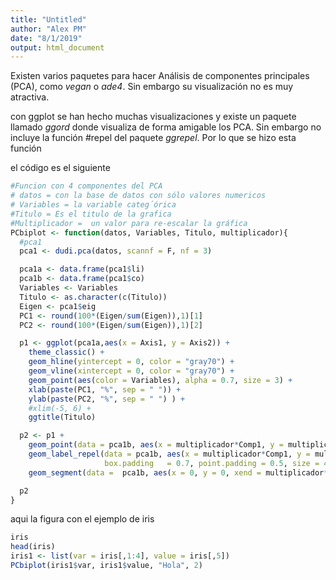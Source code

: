 ```yaml
---
title: "Untitled"
author: "Alex PM"
date: "8/1/2019"
output: html_document
---
```


Existen varios paquetes para hacer Análisis de componentes principales (PCA), como *vegan* o *ade4*. Sin embargo su visualización no es muy atractiva.

con ggplot se han hecho muchas visualizaciones y existe un paquete llamado
*ggord* donde visualiza de forma amigable los PCA. Sin embargo no incluye la función #repel del paquete *ggrepel*. Por lo que se hizo esta función

el código es el siguiente

```r
#Funcion con 4 componentes del PCA
# datos = con la base de datos con sólo valores numericos
# Variables = la variable categ´órica
#Titulo = Es el titulo de la grafica
#Multiplicador =  un valor para re-escalar la gráfica
PCbiplot <- function(datos, Variables, Titulo, multiplicador){
  #pca1
  pca1 <- dudi.pca(datos, scannf = F, nf = 3)

  pca1a <- data.frame(pca1$li)
  pca1b <- data.frame(pca1$co)
  Variables <- Variables
  Titulo <- as.character(c(Titulo))
  Eigen <- pca1$eig
  PC1 <- round(100*(Eigen/sum(Eigen)),1)[1]
  PC2 <- round(100*(Eigen/sum(Eigen)),1)[2]

  p1 <- ggplot(pca1a,aes(x = Axis1, y = Axis2)) +
    theme_classic() +
    geom_hline(yintercept = 0, color = "gray70") +
    geom_vline(xintercept = 0, color = "gray70") +
    geom_point(aes(color = Variables), alpha = 0.7, size = 3) +
    xlab(paste(PC1, "%", sep = " ")) +
    ylab(paste(PC2, "%", sep = " ") ) +
    #xlim(-5, 6) +
    ggtitle(Titulo)

  p2 <- p1 +
    geom_point(data = pca1b, aes(x = multiplicador*Comp1, y = multiplicador*Comp2), alpha = 0) +
    geom_label_repel(data = pca1b, aes(x = multiplicador*Comp1, y = multiplicador*Comp2, label = rownames(pca1b)),
                     box.padding   = 0.7, point.padding = 0.5, size = 4, alpha = 0.7) +
    geom_segment(data =  pca1b, aes(x = 0, y = 0, xend = multiplicador*Comp1, yend = multiplicador*Comp2), arrow = arrow(length = unit(0.2,"cm")), alpha = 0.7, color = "black")

  p2
}

```

aqui la figura con el ejemplo de iris


```r


iris
head(iris)
iris1 <- list(var = iris[,1:4], value = iris[,5])
PCbiplot(iris1$var, iris1$value, "Hola", 2)

```

